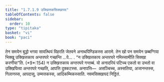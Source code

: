 ```yaml
---
title: "1.7.1.9 उक्खित्तकसिक्खापद"
tableOfContents: false
sidebar:
  order: 10
type: "tipitaka"
basket: "vi"
book: "paci"
---
```



<DynamicBreadcrumb />

<Division number="584" book="paci">

<Paragraph number="1725" book="paci">
तेन समयेन बुद्धो भगवा सावत्थियं विहरति जेतवने अनाथपिण्डिकस्स आरामे. तेन खो पन समयेन छब्बग्गिया भिक्खू उक्खित्तकाय अन्तरघरे गच्छन्ति …पे… .
</Paragraph>

<Paragraph number="1726" book="paci">
<Emphasis>“न उक्खित्तकाय अन्तरघरे गमिस्सामीति सिक्खा करणीया”</Emphasis>ति. (*9*:<Emphasis>154</Emphasis>)
</Paragraph>

<Paragraph number="1727" book="paci">
न उक्खित्तकाय अन्तरघरे गन्तब्बं. यो अनादरियं पटिच्च एकतो वा उभतो वा उक्खिपित्वा अन्तरघरे गच्छति, आपत्ति दुक्कटस्स.
</Paragraph>

<Paragraph number="1728" book="paci">
अनापत्ति—  असञ्चिच्च, अस्सतिया, अजानन्तस्स, गिलानस्स, आपदासु, उम्मत्तकस्स, आदिकम्मिकस्साति.

</Paragraph>
</Division>

<Paragraph number="1729" type="center" book="paci">
नवमसिक्खापदं निट्ठितं.
</Paragraph>